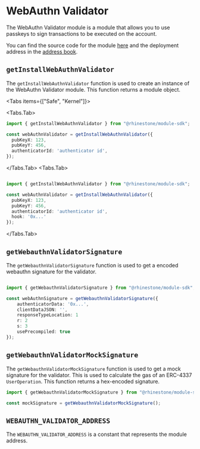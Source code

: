 
# WebAuthn Validator

The WebAuthn Validator module is a module that allows you to use passkeys to sign transactions to be executed on the account.

You can find the source code for the module [here](https://github.com/zerodevapp/kernel-7579-plugins/blob/master/validators/webauthn/src/WebAuthnValidator.sol) and the deployment address in the [address book](../../overview/address-book.mdx).

## `getInstallWebAuthnValidator`

The `getInstallWebAuthnValidator` function is used to create an instance of the WebAuthn Validator module. This function returns a module object.

<Tabs items={["Safe", "Kernel"]}>

<Tabs.Tab>

```typescript
import { getInstallWebAuthnValidator } from "@rhinestone/module-sdk";

const webAuthnValidator = getInstallWebAuthnValidator({
  pubKeyX: 123,
  pubKeyY: 456,
  authenticatorId: 'authenticator id',
});
```

</Tabs.Tab>
<Tabs.Tab>

```typescript

import { getInstallWebAuthnValidator } from "@rhinestone/module-sdk";

const webAuthnValidator = getInstallWebAuthnValidator({
  pubKeyX: 123,
  pubKeyY: 456,
  authenticatorId: 'authenticator id',
  hook: '0x...'
});

````
</Tabs.Tab>
</Tabs>


## `getWebauthnValidatorSignature`

The `getWebauthnValidatorSignature` function is used to get a encoded webauthn signature for the validator.

```typescript

import { getWebauthnValidatorSignature } from "@rhinestone/module-sdk";

const webAuthnSignature = getWebauthnValidatorSignature({
    authenticatorData: '0x...', 
    clientDataJSON: '',
    responseTypeLocation: 1
    r: 2
    s: 3
    usePrecompiled: true
});
```



## `getWebauthnValidatorMockSignature`

The `getWebauthnValidatorMockSignature` function is used to get a mock signature for the validator. This is used to calculate the gas of an ERC-4337 `UserOperation`. This function returns a hex-encoded signature.

```typescript
import { getWebauthnValidatorMockSignature } from "@rhinestone/module-sdk";

const mockSignature = getWebauthnValidatorMockSignature();
````




## `WEBAUTHN_VALIDATOR_ADDRESS`

The `WEBAUTHN_VALIDATOR_ADDRESS` is a constant that represents the module address.
